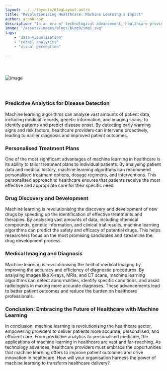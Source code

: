 ```yaml
---
layout: ../../layouts/BlogLayout.astro
title: "Revolutionizing Healthcare: Machine Learning's Impact"
author: arnab-roy
description: "In an era of technological advancement, healthcare providers increasingly turn to machine learning as a transformative tool to revolutionise patient care, diagnosis, and treatment methodologies. Throughout this post, we'll delve into the expansive and dynamic landscape of machine learning applications in healthcare, ranging from predictive analytics to the frontier of personalised medicine. Join us as we unravel the transformative potential of machine learning in shaping the future of healthcare delivery and outcomes."
image: "/assets/images/blogs/blog9/img1.svg"
tags:
    - "data visualisation"
    - "retail analytics"
    - "visual perception"

---
```


<img src="/assets/images/blogs/blog9/img1.svg" alt="image" style="margin: 2.56rem auto;"/>

<Quote quote={quote}/>

### Predictive Analytics for Disease Detection

Machine learning algorithms can analyse vast amounts of patient data, including medical records, genetic information, and imaging scans, to identify patterns and predict disease onset. By detecting early warning signs and risk factors, healthcare providers can intervene proactively, leading to earlier diagnosis and improved patient outcomes.

### Personalised Treatment Plans

One of the most significant advantages of machine learning in healthcare is its ability to tailor treatment plans to individual patients. By analysing patient data and medical history, machine learning algorithms can recommend personalised treatment options, dosage regimens, and interventions. This personalised approach to healthcare ensures that patients receive the most effective and appropriate care for their specific need

### Drug Discovery and Development

Machine learning is revolutionising the discovery and development of new drugs by speeding up the identification of effective treatments and therapies. By analysing vast amounts of data, including chemical compounds, genetic information, and clinical trial results, machine learning algorithms can predict the safety and efficacy of potential drugs. This helps researchers focus on the most promising candidates and streamline the drug development process.

### Medical Imaging and Diagnosis

Machine learning is revolutionising the field of medical imaging by improving the accuracy and efficiency of diagnostic procedures. By analysing images like X-rays, MRIs, and CT scans, machine learning algorithms can detect abnormalities, identify specific conditions, and assist radiologists in making more accurate diagnoses. These advancements lead to better patient outcomes and reduce the burden on healthcare professionals.

### Conclusion: Embracing the Future of Healthcare with Machine Learning

In conclusion, machine learning is revolutionising the healthcare sector, empowering providers to deliver patients more accurate, personalised, and efficient care. From predictive analytics to personalised medicine, the applications of machine learning in healthcare are vast and far-reaching. As technology advances, healthcare providers must embrace the opportunities that machine learning offers to improve patient outcomes and drive innovation in healthcare. How will your organisation harness the power of machine learning to transform healthcare delivery?



